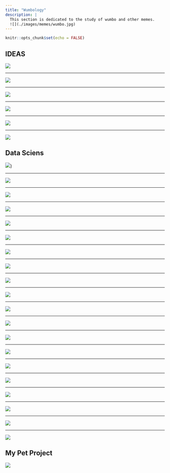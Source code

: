 ```yaml
---
title: "Wumbology"
description: |
  This section is dedicated to the study of wumbo and other memes.
  ![](./images/memes/wumbo.jpg)
---
```


```r
knitr::opts_chunk$set(echo = FALSE)
```

## IDEAS

![](./images/memes/019-thank-me-later.png)

--- 

![](./images/memes/017-so-many-ideas.png)

--- 

![](./images/memes/013-my-ideas.png)

--- 


![](./images/memes/009-ideas.png)

--- 


![](./images/memes/024-one-does-not-just-have-an-idea.jpg)

--- 

![](./images/memes/001-an-idea.png)

## Data Sciens

![](./images/memes/002-creates-tableau-dashboard.jpg))

--- 

![](./images/memes/003-dad-joke.png)

--- 

![](./images/memes/004-dad-meme.jpg)

--- 

![](./images/memes/005-data-science-movie-pitch.png)

--- 

![](./images/memes/006-freeware.jpg)

--- 

![](./images/memes/007-get-data.jpg)

--- 

![](./images/memes/008-hadley-hall-pass.jpg)

--- 

![](./images/memes/010-is-this-data-science.jpg)

--- 

![](./images/memes/011-i-want-it-stats-way.png)

--- 

![](./images/memes/012-motheRstudio.png)

--- 

![](./images/memes/014-p-value-matters.jpg)

--- 

![](./images/memes/015-python-vs-R.png)

--- 

![](./images/memes/016-slaps-money-down.png)

--- 

![](./images/memes/018-talk-the-talk.jpg)

--- 

![](./images/memes/020-were-data-driven-instantly.jpg)

--- 

![](./images/memes/021-we-ues-ai.jpg)

--- 

![](./images/memes/022-writeR.png)

--- 

![](./images/memes/023-wumbo.jpg)

--- 

![](./images/memes/025-data-siens.jpg)

--- 

![](./images/memes/026-imagination.jpg)

## My Pet Project

![](./images/memes/027-cat-food.webp)
